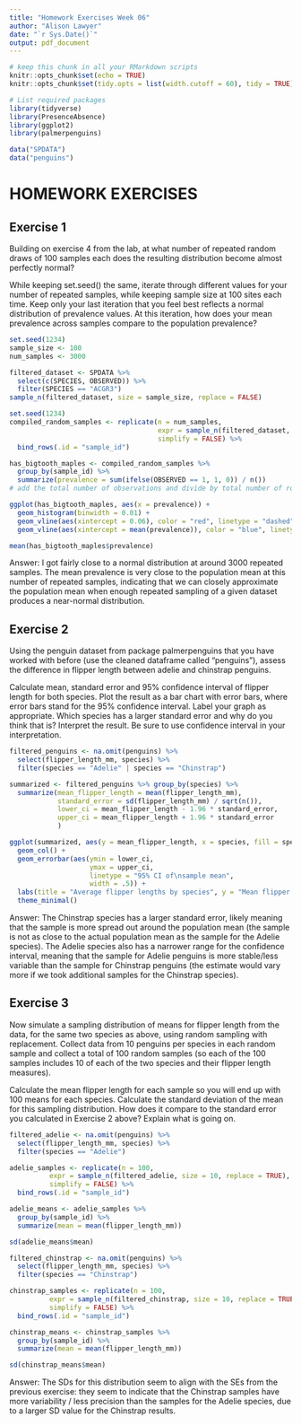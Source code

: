 ```yaml
---
title: "Homework Exercises Week 06"
author: "Alison Lawyer"
date: "`r Sys.Date()`"
output: pdf_document
---
```


```r
# keep this chunk in all your RMarkdown scripts
knitr::opts_chunk$set(echo = TRUE)
knitr::opts_chunk$set(tidy.opts = list(width.cutoff = 60), tidy = TRUE)
```

```r
# List required packages
library(tidyverse)
library(PresenceAbsence)
library(ggplot2)
library(palmerpenguins)

data("SPDATA")
data("penguins")

```



# HOMEWORK EXERCISES

## Exercise 1

Building on exercise 4 from the lab, at what number of repeated random draws of 100 samples each does the resulting distribution become almost perfectly normal? 

While keeping set.seed() the same, iterate through different values for your number of repeated samples, while keeping sample size at 100 sites each time. Keep only your last iteration that you feel best reflects a normal distribution of prevalence values. At this iteration, how does your mean prevalence across samples compare to the population prevalence? 

```r
set.seed(1234)
sample_size <- 100
num_samples <- 3000

filtered_dataset <- SPDATA %>% 
  select(c(SPECIES, OBSERVED)) %>% 
  filter(SPECIES == "ACGR3")
sample_n(filtered_dataset, size = sample_size, replace = FALSE)

set.seed(1234)
compiled_random_samples <- replicate(n = num_samples, 
                                     expr = sample_n(filtered_dataset, size = sample_size, replace = FALSE), 
                                     simplify = FALSE) %>%
  bind_rows(.id = "sample_id")

has_bigtooth_maples <- compiled_random_samples %>%
  group_by(sample_id) %>%
  summarize(prevalence = sum(ifelse(OBSERVED == 1, 1, 0)) / n())
# add the total number of observations and divide by total number of rows

ggplot(has_bigtooth_maples, aes(x = prevalence)) +
  geom_histogram(binwidth = 0.01) +
  geom_vline(aes(xintercept = 0.06), color = "red", linetype = "dashed") +
  geom_vline(aes(xintercept = mean(prevalence)), color = "blue", linetype = "solid")

mean(has_bigtooth_maples$prevalence)
```


Answer: 
I got fairly close to a normal distribution at around 3000 repeated samples. The mean prevalence is very close to the population mean at this number of repeated samples, indicating that we can closely approximate the population mean when enough repeated sampling of a given dataset produces a near-normal distribution. 



## Exercise 2

Using the penguin dataset from package palmerpenguins that you have worked with before (use the cleaned dataframe called "penguins"), assess the difference in flipper length between adelie and chinstrap penguins. 

Calculate mean, standard error and 95% confidence interval of flipper length for both species. 
Plot the result as a bar chart with error bars, where error bars stand for the 95% confidence interval. 
Label your graph as appropriate. 
Which species has a larger standard error and why do you think that is?
Interpret the result. Be sure to use confidence interval in your interpretation. 

```r
filtered_penguins <- na.omit(penguins) %>%
  select(flipper_length_mm, species) %>%
  filter(species == "Adelie" | species == "Chinstrap")

summarized <- filtered_penguins %>% group_by(species) %>%
  summarize(mean_flipper_length = mean(flipper_length_mm),
            standard_error = sd(flipper_length_mm) / sqrt(n()),
            lower_ci = mean_flipper_length - 1.96 * standard_error,
            upper_ci = mean_flipper_length + 1.96 * standard_error
            )

ggplot(summarized, aes(y = mean_flipper_length, x = species, fill = species)) +
  geom_col() +
  geom_errorbar(aes(ymin = lower_ci,
                    ymax = upper_ci,
                    linetype = "95% CI of\nsample mean",
                    width = .5)) + 
  labs(title = "Average flipper lengths by species", y = "Mean flipper length", x = "Species") +
  theme_minimal()
```

Answer: 
The Chinstrap species has a larger standard error, likely meaning that the sample is more spread out around the population mean (the sample is not as close to the actual population mean as the sample for the Adelie species). The Adelie species also has a narrower range for the confidence interval, meaning that the sample for Adelie penguins is more stable/less variable than the sample for Chinstrap penguins (the estimate would vary more if we took additional samples for the Chinstrap species). 



## Exercise 3

Now simulate a sampling distribution of means for flipper length from the data, for the same two species as above, using random sampling with replacement. Collect data from 10 penguins per species in each random sample and collect a total of 100 random samples (so each of the 100 samples includes 10 of each of the two species and their flipper length measures). 

Calculate the mean flipper length for each sample so you will end up with 100 means for each species. 
Calculate the standard deviation of the mean for this sampling distribution. How does it compare to the standard error you calculated in Exercise 2 above? Explain what is going on. 

```r
filtered_adelie <- na.omit(penguins) %>%
  select(flipper_length_mm, species) %>%
  filter(species == "Adelie")

adelie_samples <- replicate(n = 100, 
          expr = sample_n(filtered_adelie, size = 10, replace = TRUE), 
          simplify = FALSE) %>%
  bind_rows(.id = "sample_id")

adelie_means <- adelie_samples %>% 
  group_by(sample_id) %>%
  summarize(mean = mean(flipper_length_mm))

sd(adelie_means$mean)

filtered_chinstrap <- na.omit(penguins) %>%
  select(flipper_length_mm, species) %>%
  filter(species == "Chinstrap")

chinstrap_samples <- replicate(n = 100, 
          expr = sample_n(filtered_chinstrap, size = 10, replace = TRUE), 
          simplify = FALSE) %>%
  bind_rows(.id = "sample_id")

chinstrap_means <- chinstrap_samples %>% 
  group_by(sample_id) %>%
  summarize(mean = mean(flipper_length_mm))

sd(chinstrap_means$mean)
```

Answer:
The SDs for this distribution seem to align with the SEs from the previous exercise: they seem to indicate that the Chinstrap samples have more variability / less precision than the samples for the Adelie species, due to a larger SD value for the Chinstrap results. 
